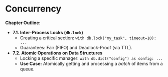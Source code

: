 # Concurrency

**Chapter Outline:**

* **7.1. Inter-Process Locks (`db.lock`)**
    * Creating a critical section: `with db.lock("my_task", timeout=10): ...`
    * Guarantees: Fair (FIFO) and Deadlock-Proof (via TTL).
* **7.2. Atomic Operations on Data Structures**
    * Locking a specific manager: `with db.dict("config") as config: ...`
    * **Use Case:** Atomically getting and processing a *batch* of items from a queue.
